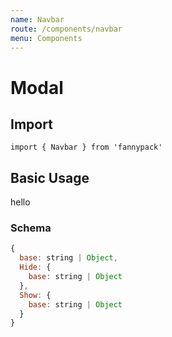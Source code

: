 ```yaml
---
name: Navbar
route: /components/navbar
menu: Components
---
```



# Modal

## Import

`import { Navbar } from 'fannypack'`

## Basic Usage

<Playground>
  <Navbar palette="white" backgroundColor="primary">hello</Navbar>
</Playground>

### Schema

```jsx
{
  base: string | Object,
  Hide: {
    base: string | Object
  },
  Show: {
    base: string | Object
  }
}
```
